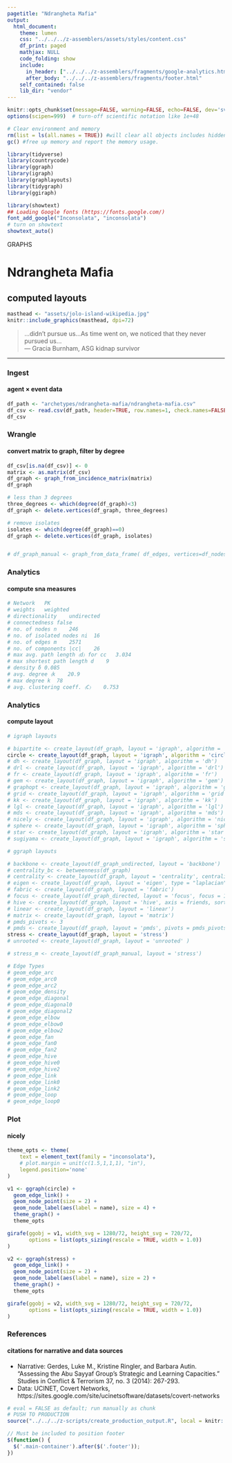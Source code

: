 ```yaml
---
pagetitle: "Ndrangheta Mafia"
output:
  html_document:
    theme: lumen
    css: "../../../z-assemblers/assets/styles/content.css"
    df_print: paged
    mathjax: NULL
    code_folding: show
    include:
      in_header: ["../../../z-assemblers/fragments/google-analytics.html", "../../../z-assemblers/fragments/header.html"]
      after_body: "../../../z-assemblers/fragments/footer.html"
    self_contained: false
    lib_dir: "vendor"
---
```


```r

knitr::opts_chunk$set(message=FALSE, warning=FALSE, echo=FALSE, dev='svg')
options(scipen=999)  # turn-off scientific notation like 1e+48

# Clear environment and memory
rm(list = ls(all.names = TRUE)) #will clear all objects includes hidden objects.
gc() #free up memory and report the memory usage.

library(tidyverse)
library(countrycode)
library(ggraph)
library(igraph)
library(graphlayouts)
library(tidygraph)
library(ggiraph)

library(showtext)
## Loading Google fonts (https://fonts.google.com/)
font_add_google("Inconsolata", "inconsolata")
# turn on showtext
showtext_auto()

```

<div class="activity">
GRAPHS
</div>

# Ndrangheta Mafia
## computed layouts

```r

masthead <- "assets/jolo-island-wikipedia.jpg"
knitr::include_graphics(masthead, dpi=72)

```

> ...didn't pursue us...As time went on, we noticed that they never pursued us...\
--- Gracia Burnham, ASG kidnap survivor\

***


### Ingest
#### agent × event data

```r

df_path <- "archetypes/ndrangheta-mafia/ndrangheta-mafia.csv"
df_csv <- read.csv(df_path, header=TRUE, row.names=1, check.names=FALSE, na.strings = "")
df_csv

```


### Wrangle
#### convert matrix to graph, filter by degree


```r

df_csv[is.na(df_csv)] <- 0
matrix <- as.matrix(df_csv) 
df_graph <- graph_from_incidence_matrix(matrix)
df_graph

# less than 3 degrees
three_degrees <- which(degree(df_graph)<3)
df_graph <- delete.vertices(df_graph, three_degrees)

# remove isolates
isolates <- which(degree(df_graph)==0)
df_graph <- delete.vertices(df_graph, isolates)


# df_graph_manual <- graph_from_data_frame( df_edges, vertices=df_nodes )


```


### Analytics
#### compute sna measures


```r

# Network	PK
# weights	weighted
# directionality	undirected
# connectedness	false
# no. of nodes n	246
# no. of isolated nodes ni	16
# no. of edges m	2571
# no. of components |cc|	26
# max avg. path length 〈d〉 for cc	3.034
# max shortest path length d	9
# density δ	0.085
# avg. degree 〈k	20.9
# max degree k	78
# avg. clustering coeff. 〈C〉	0.753

```


### Analytics
#### compute layout


```r

# igraph layouts

# bipartite <- create_layout(df_graph, layout = 'igraph', algorithm = 'bipartite')
circle <- create_layout(df_graph, layout = 'igraph', algorithm = 'circle')
# dh <- create_layout(df_graph, layout = 'igraph', algorithm = 'dh')
# drl <- create_layout(df_graph, layout = 'igraph', algorithm = 'drl')
# fr <- create_layout(df_graph, layout = 'igraph', algorithm = 'fr')
# gem <- create_layout(df_graph, layout = 'igraph', algorithm = 'gem')
# graphopt <- create_layout(df_graph, layout = 'igraph', algorithm = 'graphopt')
# grid <- create_layout(df_graph, layout = 'igraph', algorithm = 'grid')
# kk <- create_layout(df_graph, layout = 'igraph', algorithm = 'kk')
# lgl <- create_layout(df_graph, layout = 'igraph', algorithm = 'lgl')
# mds <- create_layout(df_graph, layout = 'igraph', algorithm = 'mds')
# nicely <- create_layout(df_graph, layout = 'igraph', algorithm = 'nicely')
# sphere <- create_layout(df_graph, layout = 'igraph', algorithm = 'sphere')
# star <- create_layout(df_graph, layout = 'igraph', algorithm = 'star')
# sugiyama <- create_layout(df_graph, layout = 'igraph', algorithm = 'sugiyama')

# ggraph layouts

# backbone <- create_layout(df_graph_undirected, layout = 'backbone')
# centrality_bc <- betweenness(df_graph)
# centrality <- create_layout(df_graph, layout = 'centrality', centrality = centrality_bc)
# eigen <- create_layout(df_graph, layout = 'eigen', type = "laplacian", eigenvector = "smallest")
# fabric <- create_layout(df_graph, layout = 'fabric')
# focus <- create_layout(df_graph_directed, layout = 'focus', focus = 1)
# hive <- create_layout(df_graph, layout = 'hive', axis = friends, sort.by = degree)
# linear <- create_layout(df_graph, layout = 'linear')
# matrix <- create_layout(df_graph, layout = 'matrix')
# pmds_pivots <- 3
# pmds <- create_layout(df_graph, layout = 'pmds', pivots = pmds_pivots)
stress <- create_layout(df_graph, layout = 'stress')
# unrooted <- create_layout(df_graph, layout = 'unrooted' )

# stress_m <- create_layout(df_graph_manual, layout = 'stress')

```




```r

# Edge Types
# geom_edge_arc
# geom_edge_arc0
# geom_edge_arc2
# geom_edge_density
# geom_edge_diagonal
# geom_edge_diagonal0
# geom_edge_diagonal2
# geom_edge_elbow
# geom_edge_elbow0
# geom_edge_elbow2
# geom_edge_fan
# geom_edge_fan0
# geom_edge_fan2
# geom_edge_hive
# geom_edge_hive0
# geom_edge_hive2
# geom_edge_link
# geom_edge_link0
# geom_edge_link2
# geom_edge_loop
# geom_edge_loop0

```



### Plot
#### nicely


```r

theme_opts <- theme(
    text = element_text(family = "inconsolata"), 
    # plot.margin = unit(c(1.5,1,1,1), "in"),
    legend.position='none'
)

v1 <- ggraph(circle) + 
  geom_edge_link() +
  geom_node_point(size = 2) +
  geom_node_label(aes(label = name), size = 4) +
  theme_graph() +
  theme_opts

girafe(ggobj = v1, width_svg = 1280/72, height_svg = 720/72,
       options = list(opts_sizing(rescale = TRUE, width = 1.0))
)


```



```r

v2 <- ggraph(stress) + 
  geom_edge_link() +
  geom_node_point(size = 2) +
  geom_node_label(aes(label = name), size = 2) +
  theme_graph() +
  theme_opts

girafe(ggobj = v2, width_svg = 1280/72, height_svg = 720/72,
       options = list(opts_sizing(rescale = TRUE, width = 1.0))
)

```


### References
#### citations for narrative and data sources


* Narrative: Gerdes, Luke M., Kristine Ringler, and Barbara Autin. "Assessing the Abu Sayyaf Group's Strategic and Learning Capacities." Studies in Conflict & Terrorism 37, no. 3 (2014): 267-293.
* Data: UCINET, Covert Networks, https://sites.google.com/site/ucinetsoftware/datasets/covert-networks


```r

# eval = FALSE as default; run manually as chunk
# PUSH TO PRODUCTION
source("../../../z-scripts/create_production_output.R", local = knitr::knit_global())

```



```js

// Must be included to position footer
$(function() {
  $('.main-container').after($('.footer'));
})

```




